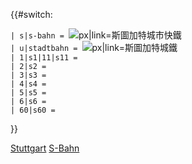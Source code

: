 <noinclude>{{Vorlagendokumentation S-Bahn-Linie|Stuttgart}}
[[Category:S-Bahn templates|Stuttgart]]
[[Category:Stuttgart templates|S-Bahn]]
</noinclude><includeonly>{{#switch: {{lc:{{{1}}}}}
 | s|s-bahn = [[File:S-Bahn-Logo.svg|{{{2|14}}}px|link=斯圖加特城市快鐵]]
 | u|stadtbahn = [[File:U-Bahn.svg|{{{2|14}}}px|link=斯圖加特城鐵]]
 | 1|s1|11|s11 = {{link-en|斯圖加特城市快鐵|Stuttgart S-Bahn#Current Lines|{{Bahnlinie|S|1||white|#5c8e3c|#5c8e3c|S-Bahn Stuttgart S1}}}}
 | 2|s2 = {{link-en|斯圖加特城市快鐵|Stuttgart S-Bahn#Current Lines|{{Bahnlinie|S|2||white|#dc022c|#dc022c|S-Bahn Stuttgart S2}}}}
 | 3|s3 = {{link-en|斯圖加特城市快鐵|Stuttgart S-Bahn#Current Lines|{{Bahnlinie|S|3||white|#f4aa04|#f4aa04|S-Bahn Stuttgart S3}}}}
 | 4|s4 = {{link-en|斯圖加特城市快鐵|Stuttgart S-Bahn#Current Lines|{{Bahnlinie|S|4||white|#0c66b4|#0c66b4|S-Bahn Stuttgart S4}}}}
 | 5|s5 = {{link-en|斯圖加特城市快鐵|Stuttgart S-Bahn#Current Lines|{{Bahnlinie|S|5||white|#04aae4|#04aae4|S-Bahn Stuttgart S5}}}}
 | 6|s6 = {{link-en|斯圖加特城市快鐵|Stuttgart S-Bahn#Current Lines|{{Bahnlinie|S|6||white|#8c6204|#8c6204|S-Bahn Stuttgart S6}}}}
 | 60|s60 = {{link-en|斯圖加特城市快鐵|Stuttgart S-Bahn#Current Lines|{{Bahnlinie|S|60||white|#748e20|#748e20|S-Bahn Stuttgart S60}}}}
}}</includeonly>